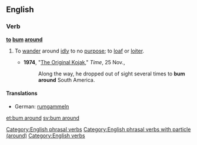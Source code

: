 ==English==

===Verb===
'''[[to]] [[bum]] [[around]]'''

# {{transitive|and|intransitive|idiomatic}} To [[wander]] around [[idle|idly]] to no [[purpose]]; to [[loaf]] or [[loiter]].
#* '''1974''', "[http://www.time.com/time/magazine/article/0,9171,943085,00.html The Original Kojak]," ''Time'', 25 Nov.,
#*: Along the way, he dropped out of sight several times to '''bum around''' South America.

====Translations====
{{trans-top|loiter}}
* German: [[rumgammeln]]
{{trans-mid}}
{{trans-bottom}}

[[Category:English phrasal verbs]]
[[Category:English phrasal verbs with particle (around)]]
[[Category:English verbs]]

[[et:bum around]]
[[sv:bum around]]